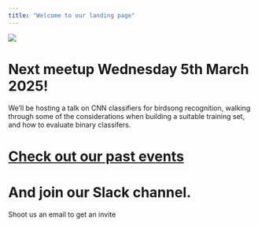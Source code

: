 ```yaml
---
title: "Welcome to our landing page"
---
```


![](logo-mls.png)

# Next meetup Wednesday 5th March 2025!

We'll be hosting a talk on CNN classifiers for birdsong recognition, walking through some of the considerations when building a suitable training set, and how to evaluate binary classifers. 

# [Check out our past events](past-events/past-events.qmd)

# And join our Slack channel. 
Shoot us an email to get an invite

